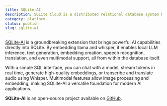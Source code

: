 ```yaml
---
title: SQLite-AI
description: SQLite Cloud is a distributed relational database system built on top of the SQLite database engine.
category: platform
status: publish
slug: sqlite-ai
---
```


<a href="https://sqlite.ai/sqlite-ai" target="_blank">SQLite-AI</a> is a groundbreaking extension that brings powerful AI capabilities directly into SQLite. By embedding llama and whisper, it enables local LLM inference, text generation, embedding creation, speech recognition, translation, and even multimodal support, all from within the database itself.

With a simple SQL interface, you can chat with a model, stream tokens in real time, generate high-quality embeddings, or transcribe and translate audio using Whisper. Multimodal features allow image processing and embedding, making SQLite-AI a versatile foundation for modern AI applications.

**SQLite-AI** is an open-source project available on <a href="https://github.com/sqliteai/sqlite-ai" target="_blank">GitHub</a>.
